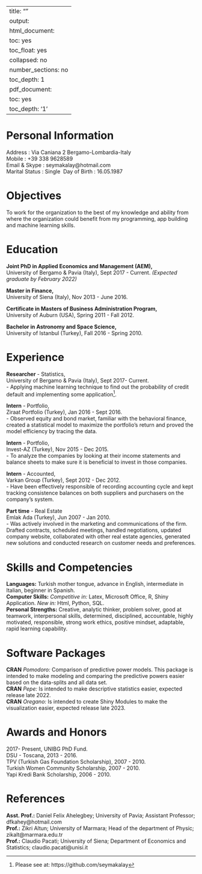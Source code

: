   
---
title: ""
output:
  html_document:
    toc: yes
    toc_float: yes
    collapsed: no
    number_sections: no
    toc_depth: 1
  pdf_document:
    toc: yes
    toc_depth: '1'
---


<!--\1   
```r
knitr::opts_chunk$set(message=FALSE, warning=FALSE, cache=TRUE)
```
 \1-->


<!--\1   \1-->

<!--\1   
IMPORTANT: You can delete everything in here and start fresh. You might want to start by not deleting anything above this line until you know what that stuff is doing.


This is an .Rmd file. It is plain text with special features. Any time you write just like this, it will be compiled to normal text in the website. If you put a \# in front of your text, it will create a top level-header.
\1-->


# Personal Information

Address        : Via Caniana 2 Bergamo-Lombardia-Italy\
Mobile         : +39 338 9628589\
Email & Skype  : seymakalay@hotmail.com\
Marital Status : Single\ 
Day of Birth   : 16.05.1987\ 
<!--\1 Place of Birth : Turkey-Istanbul\ \1-->

# Objectives

To work for the organization to the best of my knowledge and ability from where the organization could benefit from my programming, app building and machine learning skills. 

# Education
     
**Joint PhD in Applied Economics and Management (AEM),**\
University of Bergamo & Pavia (Italy), Sept 2017 - Current.
*(Expected graduate by February 2022)*


**Master in Finance,**\
University of Siena (Italy),  Nov 2013 - June 2016.

**Certificate in Masters of Business Administration Program,**\
University of Auburn (USA), Spring 2011 - Fall 2012.\

**Bachelor in Astronomy and Space Science,**\
University of Istanbul (Turkey), Fall 2016 - Spring 2010.                                                                              

# Experience 

**Researcher** - Statistics,\
University of Bergamo & Pavia (Italy), Sept 2017- Current.\
- Applying machine learning technique to find out the probability of credit default and implementing 
some application^[Please see at: https://github.com/seymakalay].\

**Intern** - Portfolio,\
Ziraat Portfolio (Turkey), Jan 2016 - Sept 2016.\
- Observed equity and bond market, familiar with the behavioral finance, created a statistical model to maximize the portfolio’s return and proved the model efficiency by tracing the data.\

**Intern** - Portfolio,\
Invest-AZ (Turkey), Nov 2015 - Dec 2015.\
- To analyze the companies by looking at their income statements 
and balance sheets to make sure it is beneficial to invest in those companies.

**Intern** - Accounted,\
Varkan Group (Turkey), Sept 2012 - Dec 2012.\
- Have been effectively responsible of recording accounting cycle 
and kept tracking consistence balances on both suppliers and purchasers on the company’s system.\

**Part time** - Real Estate\
Emlak Ada (Turkey), Jun 2007 - Jan 2010.\
- Was actively involved in the marketing and communications of the firm. Drafted contracts, scheduled meetings, handled negotiations, updated company website, collaborated with other real estate agencies, generated new solutions
and conducted research on customer needs and preferences.


# Skills and Competencies 
**Languages:** Turkish mother tongue, advance in English, intermediate in Italian, beginner in Spanish.\
**Computer Skills:** 
*Competitive in:* Latex, Microsoft Office, R, Shiny Application.
*New in:* Html, Python, SQL.\
**Personal Strengths:**  Creative, analytic thinker, problem solver, good at teamwork, interpersonal skills, determined, disciplined, accountable, highly motivated, responsible, strong work ethics, positive mindset, adaptable, rapid learning capability.

# Software Packages 
**CRAN** *Pomodoro:* Comparison of predictive power models. This package is intended to make
modeling and comparing the predictive powers easier based on the data-splits and all data set.\
**CRAN** *Pepe:* Is intended to make descriptive statistics easier, expected release late 2022.\
**CRAN** *Oregano:* Is intended to create Shiny Modules to make the visualization easier,
expected release late 2023.


<!--\1  \( \LaTeX \)  \1--> 

# Awards and Honors 

2017- Present, UNIBG PhD Fund.\
DSU - Toscana, 2013 - 2016.\
TPV (Turkish Gas Foundation Scholarship), 2007 - 2010.\
Turkish Women Community Scholarship, 2007 - 2010.\
Yapi Kredi Bank Scholarship, 2006 - 2010.


# References

**Asst. Prof.:** Daniel Felix Ahelegbey; University of Pavia; Assistant Professor; dfkahey@hotmail.com\
**Prof.:** Zikri Altun; University of Marmara; Head of the department of Physic; zikalt@marmara.edu.tr\
**Prof.:** Claudio Pacati; University of Siena; Department of Economics and Statistics; claudio.pacati@unisi.it\






<!--\1   


### third level header

Here's an even lower level header

# My second post (note the order)

2018 | 7 | 23 Last compiled: `r Sys.Date()`

I'm writing this tutorial going from the top down. And, this is how it will be printed. So, notice the second post is second in the list. If you want your most recent post to be at the top, then make a new post starting at the top. If you want the oldest first, do, then keep adding to the bottom

# Adding R stuff

So far this is just a blog where you can write in plain text and serve your writing to a webpage. One of the main purposes of this lab journal is to record your progress learning R. The reason I am asking you to use this process is because you can both make a website, and a lab journal, and learn R all in R-studio. This makes everything really convenient and in the sam place. 

So, let's say you are learning how to make a histogram in R. For example, maybe you want to sample 100 numbers from a normal distribution with mean = 0, and standard deviation =1, and then you want to plot a histogram. You can do this right here by using an r code block, like this:

```r
samples <- rnorm(100, mean=0, sd=1)
hist(samples)
```

When you knit this R Markdown document, you will see that the histogram is printed to the page, along with the R code. This document can be set up to hide the R code in the webpage, just delete the comment (hashtag), from the cold folding option in the yaml header up top. For purposes of letting yourself see the code, and me see the code, best to keep it the way that it is. You learn all of these things and more can be customized in each R code block.

# The big idea

Use this lab journal to record what you do in R. This way I will be able to see what you are doing and help you along the way. You will also be creating a repository of all the things you do. You can make posts about everything. Learning specific things in R (project unrelated), and doing things for the project that we will discuss at the beginning of the Fall semester. You can get started now by fiddling around with googling things, and trying stuff out in R. I've placed some helpful starting links in the links page on this website

# What can you do right now by yourself?

It's hard to learn programming when you don't have specific problems that you are trying to solve. Everything just seems abstract.

I wrote an [introductory programming book that introduces R](https://crumplab.github.io/programmingforpsych/), and gives some [concrete problems for you to solve](https://crumplab.github.io/programmingforpsych/programming-challenges-i-learning-the-fundamentals.html). 

To get the hang of journaling and solving the problems to learn programming, my suggestion is that you use this .Rmd file to solve the problems. It would look like this:

# Problem 1

Do simple math with numbers, addition, subtraction, multiplication, division

```r
1+2
2*5
5/3
(1+6+4)/5

```

# Problem 2

Put numbers into variables, do simple math on the variables

```r
a<-1
b<-2
a+b

d<-c(1,2,3)
e<-c(5,6,7)
d+e
d*e
d/e

```

# Problem 3

Write code that will place the numbers 1 to 100 separately into a variable using for loop. Then, again using the seq function.

```r
# for loop solution
# i becomes the number 1 to 100 at each step of the loop


a <- length(100) # make empty variable, set length to 100
for (i in 1:100){
  a[i] <-i #assigns the number in i, to the ith index of a
}

print(a)

# for loop solution #2

a<-c() #create empty variable using combine command
for (i in 1:100){
  a<-c(a,i) # keeps combining a with itself and the new number in i
}
print(a)

# seq solution
a <- seq(1,100,1) # look up help for seq using ?seq() in console
print(a)

```

# Replace this with problem 4

And keep going. Try to solve the problems with different scripts that provide the same solution. Good luck, Happy coding.
\1-->